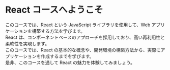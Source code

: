 # React コースへようこそ

このコースでは、React という JavaScript ライブラリを使用して、Web アプリケーションを構築する方法を学びます。<br/>
React は、コンポーネントベースのアプローチを採用しており、高い再利用性と柔軟性を実現します。<br/>
このコースでは、React の基本的な概念や、開発環境の構築方法から、実際にアプリケーションを作成するまでを学びます。<br/>
是非、このコースを通して React の魅力を体験してみましょう。<br/>

